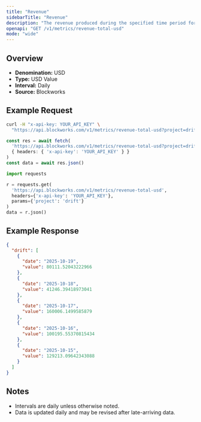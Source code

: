 ```yaml
---
title: "Revenue"
sidebarTitle: "Revenue"
description: "The revenue produced during the specified time period for given project."
openapi: "GET /v1/metrics/revenue-total-usd"
mode: "wide"
---
```


## Overview

- **Denomination:** USD
- **Type:** USD Value
- **Interval:** Daily
- **Source:** Blockworks

## Example Request

<CodeGroup>

```bash cURL
curl -H "x-api-key: YOUR_API_KEY" \
  "https://api.blockworks.com/v1/metrics/revenue-total-usd?project=drift"
```

```typescript TypeScript
const res = await fetch(
  'https://api.blockworks.com/v1/metrics/revenue-total-usd?project=drift',
  { headers: { 'x-api-key': 'YOUR_API_KEY' } }
)
const data = await res.json()
```

```python Python
import requests

r = requests.get(
  'https://api.blockworks.com/v1/metrics/revenue-total-usd',
  headers={'x-api-key': 'YOUR_API_KEY'},
  params={'project': 'drift'}
)
data = r.json()
```

</CodeGroup>

## Example Response

```json
{
  "drift": [
    {
      "date": "2025-10-19",
      "value": 80111.52043222966
    },
    {
      "date": "2025-10-18",
      "value": 41246.39418973041
    },
    {
      "date": "2025-10-17",
      "value": 160006.1499585879
    },
    {
      "date": "2025-10-16",
      "value": 100195.55370815434
    },
    {
      "date": "2025-10-15",
      "value": 129213.09642343088
    }
  ]
}
```

## Notes
- Intervals are daily unless otherwise noted.
- Data is updated daily and may be revised after late-arriving data.